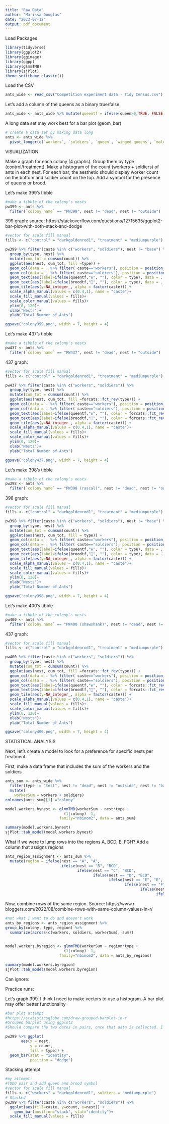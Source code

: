 ```yaml
---
title: "Raw Data"
author: "Marissa Douglas"
date: "2023-07-12"
output: pdf_document
---
```


Load Packages
```r
library(tidyverse)
library(ggplot2)
library(ggimage)
library(ggpp)
library(glmmTMB)
library(sjPlot)
theme_set(theme_classic())
```

Load the CSV

```r
ants_wide <- read_csv("Competition experiment data - Tidy Census.csv")
```
Let's add a column of the queens as a binary true/false
```r
ants_wide <- ants_wide %>% mutate(queentf = ifelse(queen>0,TRUE, FALSE), broodtf = ifelse(brood == "y", TRUE, FALSE))
```

A long data set may work best for a bar plot (geom_bar)
```r
# create a data set by making data long
ants <- ants_wide %>% 
  pivot_longer(c(`workers`, `soldiers`, `queen`, `winged queens`, `males`), names_to = "caste", values_to = "count")
```



VISUALIZATION:


Make a graph for each colony (4 graphs). Group them by type (control/treatment). Make a histogram of the count (workers + soldiers) of ants in each nest. For each bar, the aesthetic should display worker count on the bottom and soldier count on the top. Add a symbol for the presence of queens or brood.

Let's make 399's tibble
```r
#make a tibble of the colony's nests
pw399 <- ants %>% 
  filter(`colony name` == "PW399", nest != "dead", nest != "outside")
```


399 graph:
source: https://stackoverflow.com/questions/12715635/ggplot2-bar-plot-with-both-stack-and-dodge
```r
#vector for scale fill manual
fills <- c("control" = "darkgoldenrod1", "treatment" = "mediumpurple")

pw399 %>% filter(caste %in% c("workers", "soldiers"), nest != "base") %>%
  group_by(type, nest) %>% 
  mutate(cum_tot = cumsum(count)) %>% 
  ggplot(aes(nest, cum_tot, fill =type)) + 
  geom_col(data = . %>% filter( caste=="workers"), position = position_dodge(width = 0.9), alpha = 1) +
  geom_col(data = . %>% filter( caste=="soldiers"), position = position_dodge(width = 0.9), alpha = 0.4) +
  geom_text(aes(label=ifelse(queentf,"♛", ""), color = type), data = . %>% filter(caste %in% c("soldiers")), position = position_dodgenudge(y = 14, width = 0.9), size=8)+
  geom_text(aes(label=ifelse(broodtf,"🍼", ""), color = type), data = . %>% filter(caste %in% c("soldiers")), position = position_dodgenudge(y = 6, width = 0.9), size=6)+
  geom_tile(aes(y=NA_integer_, alpha = factor(caste))) + 
  scale_alpha_manual(values = c(0.4,1), name = "caste")+
  scale_fill_manual(values = fills)+
  scale_color_manual(values = fills)+
  ylim(0, 120)+
  xlab("Nests")+
  ylab("Total Number of Ants")

ggsave("colony399.png", width = 7, height = 4)
```

Let's make 437's tibble
```r
#make a tibble of the colony's nests
pw437 <- ants %>% 
  filter(`colony name` == "PW437", nest != "dead", nest != "outside")
```

437 graph:
```r
#vector for scale fill manual
fills <- c("control" = "darkgoldenrod1", "treatment" = "mediumpurple")

pw437 %>% filter(caste %in% c("workers", "soldiers")) %>%
  group_by(type, nest) %>% 
  mutate(cum_tot = cumsum(count)) %>% 
  ggplot(aes(nest, cum_tot, fill =forcats::fct_rev(type))) + 
  geom_col(data = . %>% filter( caste=="workers"), position = position_dodge(width = 0.9), alpha = 1) +
  geom_col(data = . %>% filter( caste=="soldiers"), position = position_dodge(width = 0.9), alpha = 0.4) +
  geom_text(aes(label=ifelse(queentf,"♛", ""), color = forcats::fct_rev(type)), data = . %>% filter(caste %in% c("soldiers")), position = position_dodgenudge(y = 14, width = 0.9), size=8)+
  geom_text(aes(label=ifelse(broodtf,"🍼", ""), color = forcats::fct_rev(type)), data = . %>% filter(caste %in% c("soldiers")), position = position_dodgenudge(y = 6, width = 0.9), size=6)+
  geom_tile(aes(y=NA_integer_, alpha = factor(caste))) + 
  scale_alpha_manual(values = c(0.4,1), name = "caste")+
  scale_fill_manual(values = fills)+
  scale_color_manual(values = fills)+
  ylim(0, 120)+
  xlab("Nests")+
  ylab("Total Number of Ants")

ggsave("colony437.png", width = 7, height = 4)
```

Let's make 398's tibble
```r
#make a tibble of the colony's nests
pw398 <- ants %>% 
  filter(`colony name` == "PW398 (rascal)", nest != "dead", nest != "outside")
```

398 graph:
```r
#vector for scale fill manual
fills <- c("control" = "darkgoldenrod1", "treatment" = "mediumpurple")

pw398 %>% filter(caste %in% c("workers", "soldiers"), nest != "base") %>%
  group_by(type, nest) %>% 
  mutate(cum_tot = cumsum(count)) %>% 
  ggplot(aes(nest, cum_tot, fill = type)) + 
  geom_col(data = . %>% filter( caste=="workers"), position = position_dodge(width = 0.9), alpha = 1) +
  geom_col(data = . %>% filter( caste=="soldiers"), position = position_dodge(width = 0.9), alpha = 0.4) +
  geom_text(aes(label=ifelse(queentf,"♛", ""), color = type), data = . %>% filter(caste %in% c("soldiers")), position = position_dodgenudge(y = 14, width = 0.9), size=8)+
  geom_text(aes(label=ifelse(broodtf,"🍼", ""), color = type), data = . %>% filter(caste %in% c("soldiers")), position = position_dodgenudge(y = 6, width = 0.9), size=6)+
  geom_tile(aes(y=NA_integer_, alpha = factor(caste))) + 
  scale_alpha_manual(values = c(0.4,1), name = "caste")+
  scale_fill_manual(values = fills)+
  scale_color_manual(values = fills)+
  ylim(0, 120)+
  xlab("Nests")+
  ylab("Total Number of Ants")

ggsave("colony398.png", width = 7, height = 4)
```


Let's make 400's tibble
```r
#make a tibble of the colony's nests
pw400 <- ants %>% 
  filter(`colony name` == "PW400 (shawshank)", nest != "dead", nest != "outside")
```

437 graph:
```r
#vector for scale fill manual
fills <- c("control" = "darkgoldenrod1", "treatment" = "mediumpurple")

pw400 %>% filter(caste %in% c("workers", "soldiers")) %>%
  group_by(type, nest) %>% 
  mutate(cum_tot = cumsum(count)) %>% 
  ggplot(aes(nest, cum_tot, fill =forcats::fct_rev(type))) + 
  geom_col(data = . %>% filter( caste=="workers"), position = position_dodge(width = 0.9), alpha = 1) +
  geom_col(data = . %>% filter( caste=="soldiers"), position = position_dodge(width = 0.9), alpha = 0.4) +
  geom_text(aes(label=ifelse(queentf,"♛", ""), color = forcats::fct_rev(type)), data = . %>% filter(caste %in% c("soldiers")), position = position_dodgenudge(y = 14, width = 0.9), size=8)+
  geom_text(aes(label=ifelse(broodtf,"🍼", ""), color = forcats::fct_rev(type)), data = . %>% filter(caste %in% c("soldiers")), position = position_dodgenudge(y = 6, width = 0.9), size=6)+
  geom_tile(aes(y=NA_integer_, alpha = factor(caste))) + 
  scale_alpha_manual(values = c(0.4,1), name = "caste")+
  scale_fill_manual(values = fills)+
  scale_color_manual(values = fills)+
  ylim(0, 120)+
  xlab("Nests")+
  ylab("Total Number of Ants")

ggsave("colony400.png", width = 7, height = 4)
```




STATISTICAL ANALYSIS


Next, let's create a model to look for a preference for specific nests per treatment.

First, make a data frame that includes the sum of the workers and the soldiers
```r
ants_sum <- ants_wide %>% 
  filter(type != "test", nest != "dead", nest != "outside", nest != "base") %>%
  mutate(
    workerSum = workers + soldiers)
colnames(ants_sum)[1] ="colony"

```


```r
model.workers.bynest <- glmmTMB(workerSum ~ nest*type + 
                          (1|colony) -1,
                        family="nbinom2", data = ants_sum)

summary(model.workers.bynest)
sjPlot::tab_model(model.workers.bynest)

```
What if we were to lump rows into the regions A, BCD, E, FGH?
Add a column that assigns regions

```r
ants_region_assignment <- ants_sum %>% 
  mutate(region = ifelse(nest == "A", "A",
                         ifelse(nest == "B", "BCD",
                                ifelse(nest == "C", "BCD",
                                       ifelse(nest == "D", "BCD",
                                              ifelse(nest == "E", "E",
                                                     ifelse(nest == "F", "FGH",
                                                            ifelse(nest == "G", "FGH",
                                                                   ifelse(nest == "H", "FGH","none")))))))))


```

Now, combine rows of the same region. Source: https://www.r-bloggers.com/2022/08/combine-rows-with-same-column-values-in-r/
```r
#not what I want to do and doesn't work
ants_by_regions <- ants_region_assignment %>%
group_by(colony, type, region) %>% 
  summarize(across(c(workers, soldiers, workerSum), sum))
  
```

```r
model.workers.byregion <- glmmTMB(workerSum ~ region*type + 
                          (1|colony) -1,
                        family="nbinom2", data = ants_by_regions)

summary(model.workers.byregion)
sjPlot::tab_model(model.workers.byregion)

```
















Can ignore:

Practice runs:

Let's graph 399. I think I need to make vectors to use a histogram. A bar plot may offer better functionality
```r
#bar plot attempt
#https://statisticsglobe.com/draw-grouped-barplot-in-r
#Grouped barplot using ggplot2
#Should compare the two dates in pairs, once that data is collected. I do not know how to make the bars show soldier vs worker. I do not know how to make the key specify which is control and which is competitor. 

pw399 %>% ggplot(                                      
       aes(x = nest,
           y = count,
           fill = type)) +
  geom_bar(stat = "identity",
           position = "dodge")
```

Stacking attempt

```r
#my attempt:
#TODO pair and add queen and brood symbol
#vector for scale fill manual
fills <- c("workers" = "darkgoldenrod1", soldiers = "mediumpurple")
# Stacked
pw399 %>% filter(caste %in% c("workers", "soldiers")) %>% 
  ggplot(aes(fill=caste, y=count, x=nest)) + 
    geom_bar(position="stack", stat="identity")+
  scale_fill_manual(values = fills)
```